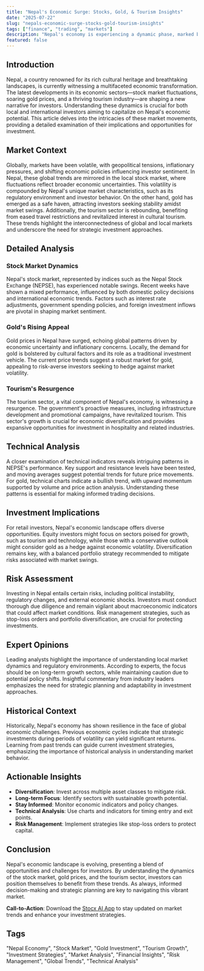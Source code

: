 ```yaml
---
title: "Nepal's Economic Surge: Stocks, Gold, & Tourism Insights"
date: "2025-07-22"
slug: "nepals-economic-surge-stocks-gold-tourism-insights"
tags: ["finance", "trading", "markets"]
description: "Nepal's economy is experiencing a dynamic phase, marked by significant activity in the stock market, a surge in gold prices, and a notable rise in tourism. The Nepalese stock market is witnessing swings that reflect both investor optimism and caution, influenced by global market trends and domestic economic policies. Concurrently, gold prices are soaring, driven by both global demand and local buying patterns, positioning gold as a preferred asset for wealth preservation. Moreover, the tourism sector is climbing, buoyed by post-pandemic recovery efforts and government initiatives aimed at boosting travel and cultural exchanges. For retail investors, this presents a unique landscape filled with opportunities and risks. Understanding the interplay between these sectors is crucial for making informed investment decisions. This comprehensive analysis provides insights into the current market dynamics, evaluates potential risks, and offers actionable investment strategies tailored to the Nepalese economic environment."
featured: false
---
```


## Introduction  
Nepal, a country renowned for its rich cultural heritage and breathtaking landscapes, is currently witnessing a multifaceted economic transformation. The latest developments in its economic sectors—stock market fluctuations, soaring gold prices, and a thriving tourism industry—are shaping a new narrative for investors. Understanding these dynamics is crucial for both local and international investors aiming to capitalize on Nepal's economic potential. This article delves into the intricacies of these market movements, providing a detailed examination of their implications and opportunities for investment.

## Market Context  
Globally, markets have been volatile, with geopolitical tensions, inflationary pressures, and shifting economic policies influencing investor sentiment. In Nepal, these global trends are mirrored in the local stock market, where fluctuations reflect broader economic uncertainties. This volatility is compounded by Nepal's unique market characteristics, such as its regulatory environment and investor behavior. On the other hand, gold has emerged as a safe haven, attracting investors seeking stability amidst market swings. Additionally, the tourism sector is rebounding, benefiting from eased travel restrictions and revitalized interest in cultural tourism. These trends highlight the interconnectedness of global and local markets and underscore the need for strategic investment approaches.

## Detailed Analysis  
### Stock Market Dynamics  
Nepal's stock market, represented by indices such as the Nepal Stock Exchange (NEPSE), has experienced notable swings. Recent weeks have shown a mixed performance, influenced by both domestic policy decisions and international economic trends. Factors such as interest rate adjustments, government spending policies, and foreign investment inflows are pivotal in shaping market sentiment.

### Gold's Rising Appeal  
Gold prices in Nepal have surged, echoing global patterns driven by economic uncertainty and inflationary concerns. Locally, the demand for gold is bolstered by cultural factors and its role as a traditional investment vehicle. The current price trends suggest a robust market for gold, appealing to risk-averse investors seeking to hedge against market volatility.

### Tourism's Resurgence  
The tourism sector, a vital component of Nepal's economy, is witnessing a resurgence. The government's proactive measures, including infrastructure development and promotional campaigns, have revitalized tourism. This sector's growth is crucial for economic diversification and provides expansive opportunities for investment in hospitality and related industries.

## Technical Analysis  
A closer examination of technical indicators reveals intriguing patterns in NEPSE's performance. Key support and resistance levels have been tested, and moving averages suggest potential trends for future price movements. For gold, technical charts indicate a bullish trend, with upward momentum supported by volume and price action analysis. Understanding these patterns is essential for making informed trading decisions.

## Investment Implications  
For retail investors, Nepal's economic landscape offers diverse opportunities. Equity investors might focus on sectors poised for growth, such as tourism and technology, while those with a conservative outlook might consider gold as a hedge against economic volatility. Diversification remains key, with a balanced portfolio strategy recommended to mitigate risks associated with market swings.

## Risk Assessment  
Investing in Nepal entails certain risks, including political instability, regulatory changes, and external economic shocks. Investors must conduct thorough due diligence and remain vigilant about macroeconomic indicators that could affect market conditions. Risk management strategies, such as stop-loss orders and portfolio diversification, are crucial for protecting investments.

## Expert Opinions  
Leading analysts highlight the importance of understanding local market dynamics and regulatory environments. According to experts, the focus should be on long-term growth sectors, while maintaining caution due to potential policy shifts. Insightful commentary from industry leaders emphasizes the need for strategic planning and adaptability in investment approaches.

## Historical Context  
Historically, Nepal's economy has shown resilience in the face of global economic challenges. Previous economic cycles indicate that strategic investments during periods of volatility can yield significant returns. Learning from past trends can guide current investment strategies, emphasizing the importance of historical analysis in understanding market behavior.

## Actionable Insights  
- **Diversification**: Invest across multiple asset classes to mitigate risk.
- **Long-term Focus**: Identify sectors with sustainable growth potential.
- **Stay Informed**: Monitor economic indicators and policy changes.
- **Technical Analysis**: Use charts and indicators for timing entry and exit points.
- **Risk Management**: Implement strategies like stop-loss orders to protect capital.

## Conclusion  
Nepal's economic landscape is evolving, presenting a blend of opportunities and challenges for investors. By understanding the dynamics of the stock market, gold prices, and the tourism sector, investors can position themselves to benefit from these trends. As always, informed decision-making and strategic planning are key to navigating this vibrant market.

**Call-to-Action**: Download the [Stocx AI App](https://stocx.co) to stay updated on market trends and enhance your investment strategies.  

## Tags  
"Nepal Economy", "Stock Market", "Gold Investment", "Tourism Growth", "Investment Strategies", "Market Analysis", "Financial Insights", "Risk Management", "Global Trends", "Technical Analysis"